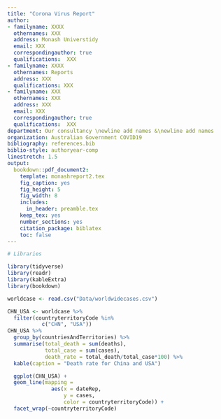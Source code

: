 ```yaml
---
title: "Corona Virus Report"
author:
- familyname: XXXX
  othernames: XXX
  address: Monash Universtidy
  email: XXX
  correspondingauthor: true
  qualifications:  XXX
- familyname: XXXX
  othernames: Reports
  address: XXX
  qualifications: XXX
- familyname: XXX
  othernames: XXX
  address: XXX
  email: XXX
  correspondingauthor: true
  qualifications:  XXX
department: Our consultancy \newline add names &\newline add names
organization: Australian Government COVID19
bibliography: references.bib
biblio-style: authoryear-comp
linestretch: 1.5
output:
  bookdown::pdf_document2:
    template: monashreport2.tex
    fig_caption: yes
    fig_height: 5
    fig_width: 8
    includes:
      in_header: preamble.tex
    keep_tex: yes
    number_sections: yes
    citation_package: biblatex
    toc: false
---
```


```r
# Libraries

library(tidyverse)
library(readr)
library(kableExtra)
library(bookdown)

```



\section*{Country XX1 and YY1"}

\section*{Country XX2 and YY2}
```r
worldcase <- read.csv("Data/worldwidecases.csv")

CHN_USA <- worldcase %>% 
  filter(countryterritoryCode %in% 
           c("CHN", "USA")) 
CHN_USA %>% 
  group_by(countriesAndTerritories) %>% 
  summarise(total_death = sum(deaths), 
            total_case = sum(cases),
            death_rate = total_death/total_case*100) %>% 
  kable(caption = "Death rate for China and USA")
```

```r
  ggplot(CHN_USA) +
  geom_line(mapping = 
              aes(x = dateRep,
                  y = cases,
                  color = countryterritoryCode)) +
  facet_wrap(~countryterritoryCode)
```

\section*{Country XX3 and YY3}



